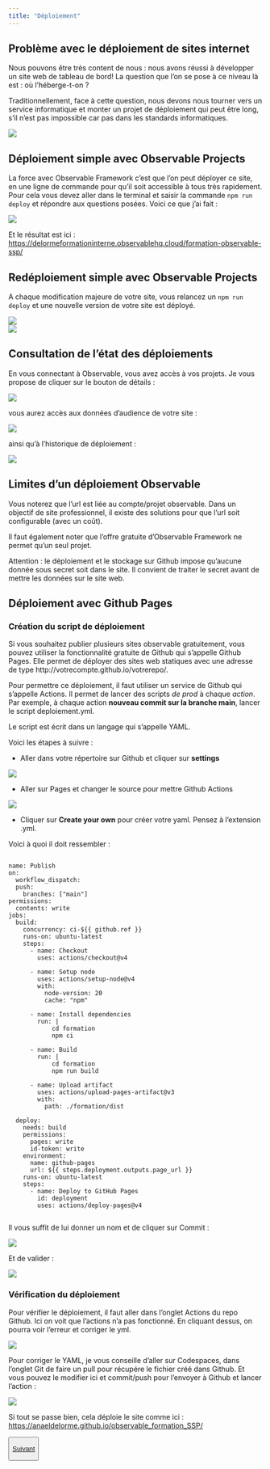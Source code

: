 ```yaml
---
title: "Déploiement"
---
```


## Problème avec le déploiement de sites internet

Nous pouvons être très content de nous : nous avons réussi à développer un site web de tableau de bord! La question que l'on se pose à ce niveau là est : où l'héberge-t-on ?     

Traditionnellement, face à cette question, nous devons nous tourner vers un service informatique et monter un projet de déploiement qui peut être long, s'il n'est pas impossible car pas dans les standards informatiques.  

![](img/ou_deployer.jpg)


## Déploiement simple avec Observable Projects

La force avec Observable Framework c'est que l'on peut déployer ce site, en une ligne de commande pour qu'il soit accessible à tous très rapidement. Pour cela vous devez aller dans le terminal et saisir la commande `npm run deploy` et répondre aux questions posées. Voici ce que j'ai fait :    

![](img/deploy_observable.png)

Et le résultat est ici : [https://delormeformationinterne.observablehq.cloud/formation-observable-ssp/](https://delormeformationinterne.observablehq.cloud/formation-observable-ssp/)

## Redéploiement simple avec Observable Projects

A chaque modification majeure de votre site, vous relancez un `npm run deploy` et une nouvelle version de votre site est déployé. 

![](img/deploy_correction_1.png)     
![](img/deploy_correction_2.png)

## Consultation de l'état des déploiements 

En vous connectant à Observable, vous avez accès à vos projets. Je vous propose de cliquer sur le bouton de détails :

![](img/deploiement_info.png)     

vous aurez accès aux données d'audience de votre site : 

![](img/deploiement_analytics.png)  

ainsi qu'à l'historique de déploiement :

![](img/deploiement_histo.png)


## Limites d'un déploiement Observable

Vous noterez que l'url est liée au compte/projet observable. Dans un objectif de site professionnel, il existe des solutions pour que l'url soit configurable (avec un coût).

Il faut également noter que l'offre gratuite d'Observable Framework ne permet qu'un seul projet. 


::::callout-warning
Attention : le déploiement et le stockage sur Github impose qu'aucune donnée sous secret soit dans le site. Il convient de traiter le secret avant de mettre les données sur le site web.   
::::


## Déploiement avec Github Pages

### Création du script de déploiement

Si vous souhaitez publier plusieurs sites observable gratuitement, vous pouvez utiliser la fonctionnalité gratuite de Github qui s'appelle Github Pages. Elle permet de déployer des sites web statiques avec une adresse de type http://votrecompte.github.io/votrerepo/.   

Pour permettre ce déploiement, il faut utiliser un service de Github qui s'appelle Actions. Il permet de lancer des scripts *de prod* à chaque *action*. Par exemple, à chaque action **nouveau commit sur la branche main**, lancer le script deploiement.yml.

Le script est écrit dans un langage qui s'appelle YAML.

Voici les étapes à suivre :

-   Aller dans votre répertoire sur Github et cliquer sur **settings** 

![](img/github_settings.png)

-   Aller sur Pages et changer le source pour mettre Github Actions

![](img/github_pages_settings.png)

-   Cliquer sur **Create your own** pour créer votre yaml. Pensez à l'extension .yml.

Voici à quoi il doit ressembler : 

````

name: Publish
on:
  workflow_dispatch:
  push:
    branches: ["main"]
permissions:
  contents: write
jobs:
  build:
    concurrency: ci-${{ github.ref }}
    runs-on: ubuntu-latest
    steps:
      - name: Checkout
        uses: actions/checkout@v4

      - name: Setup node
        uses: actions/setup-node@v4
        with:
          node-version: 20
          cache: "npm"

      - name: Install dependencies
        run: |
            cd formation
            npm ci

      - name: Build
        run: |
            cd formation
            npm run build

      - name: Upload artifact
        uses: actions/upload-pages-artifact@v3
        with:
          path: ./formation/dist

  deploy:
    needs: build
    permissions:
      pages: write
      id-token: write
    environment:
      name: github-pages
      url: ${{ steps.deployment.outputs.page_url }}
    runs-on: ubuntu-latest
    steps:
      - name: Deploy to GitHub Pages
        id: deployment
        uses: actions/deploy-pages@v4


````

Il vous suffit de lui donner un nom et de cliquer sur Commit :

![](img/github_save_yaml.png)

Et de valider :    

![](img/github_pages_commit.png)


### Vérification du déploiement

Pour vérifier le déploiement, il faut aller dans l'onglet Actions du repo Github. Ici on voit que l'actions n'a pas fonctionné. En cliquant dessus, on pourra voir l'erreur et corriger le yml. 

![](img/gtihub_actions_fail.png)


Pour corriger le YAML, je vous conseille d'aller sur Codespaces, dans l'onglet Git de faire un pull pour récupére le fichier créé dans Github. Et vous pouvez le modifier ici et commit/push pour l'envoyer à Github et lancer l'action :

![](img/github_pull.png)


Si tout se passe bien, cela déploie le site comme ici : [https://anaeldelorme.github.io/observable_formation_SSP/](https://anaeldelorme.github.io/observable_formation_SSP/)


<button type="button" class="btn btn-primary btn-lg">

<a href="aller_plus_loin.qmd">Suivant</a>

</button>
